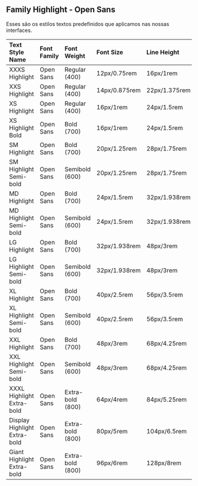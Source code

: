 <Meta title="Global Tokens/3 - Tipografia/3.2 - Font Family - Family Highlight" />

## **Family Highlight - Open Sans**

Esses são os estilos textos predefinidos que aplicamos nas nossas interfaces.

| Text Style Name              | Font Family | Font Weight      | Font Size     | Line Height   |
| :--------------------------- | :---------- | :--------------- | :------------ | :------------ |
| XXXS Highlight               | Open Sans   | Regular (400)    | 12px/0.75rem  | 16px/1rem     |
| XXS Highlight                | Open Sans   | Regular (400)    | 14px/0.875rem | 22px/1.375rem |
| XS Highlight                 | Open Sans   | Regular (400)    | 16px/1rem     | 24px/1.5rem   |
| XS Highlight Bold            | Open Sans   | Bold (700)       | 16px/1rem     | 24px/1.5rem   |
| SM Highlight                 | Open Sans   | Bold (700)       | 20px/1.25rem  | 28px/1.75rem  |
| SM Highlight Semi-bold       | Open Sans   | Semibold (600)   | 20px/1.25rem  | 28px/1.75rem  |
| MD Highlight                 | Open Sans   | Bold (700)       | 24px/1.5rem   | 32px/1.938rem |
| MD Highlight Semi-bold       | Open Sans   | Semibold (600)   | 24px/1.5rem   | 32px/1.938rem |
| LG Highlight                 | Open Sans   | Bold (700)       | 32px/1.938rem | 48px/3rem     |
| LG Highlight Semi-bold       | Open Sans   | Semibold (600)   | 32px/1.938rem | 48px/3rem     |
| XL Highlight                 | Open Sans   | Bold (700)       | 40px/2.5rem   | 56px/3.5rem   |
| XL Highlight Semi-bold       | Open Sans   | Semibold (600)   | 40px/2.5rem   | 56px/3.5rem   |
| XXL Highlight                | Open Sans   | Bold (700)       | 48px/3rem     | 68px/4.25rem  |
| XXL Highlight Semi-bold      | Open Sans   | Semibold (600)   | 48px/3rem     | 68px/4.25rem  |
| XXXL Highlight Extra-bold    | Open Sans   | Extra-bold (800) | 64px/4rem     | 84px/5.25rem  |
| Display Highlight Extra-bold | Open Sans   | Extra-bold (800) | 80px/5rem     | 104px/6.5rem  |
| Giant Highlight Extra-bold   | Open Sans   | Extra-bold (800) | 96px/6rem     | 128px/8rem    |
